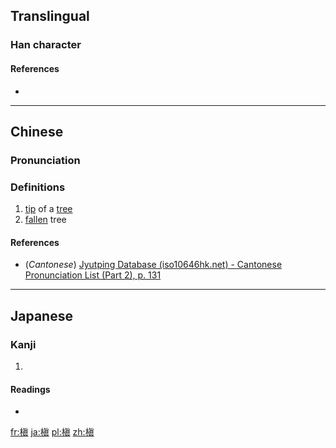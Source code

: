 {{also|槙}}
==Translingual==

===Han character===
{{Han char|rn=75|rad=木|as=10|sn=14|four=|canj=DPBC|ids=⿰木眞}}

====References====
* {{Han ref|kx=0545.270|dkj=15310|dj=0933.140|hdz=21266.090|uh=69C7|ud=27079}}

----

==Chinese==
{{zh-forms}}

===Pronunciation===
{{zh-pron
|m=diān
|c=din1
|mc=y
|oc=
|ma=
|cat=n
}}

===Definitions===
{{zh-hanzi}}

# [[tip]] of a [[tree]]
# [[fallen]] tree

====References====
* (''Cantonese'') [http://www.iso10646hk.net/jp/document/download.jsp Jyutping Database (iso10646hk.net) - Cantonese Pronunciation List (Part 2), p. 131]

----

==Japanese==

===Kanji===
{{ja-kanji|grade=|rs=木10}}

# {{defn|lang=ja|sort=木10}}

====Readings====
* {{ja-readings|on=[[てん]] (ten), [[しん]] (shin)|kun=[[こずえ]] (kozue), [[まき]] (maki)}}

[[fr:槇]]
[[ja:槇]]
[[pl:槇]]
[[zh:槇]]